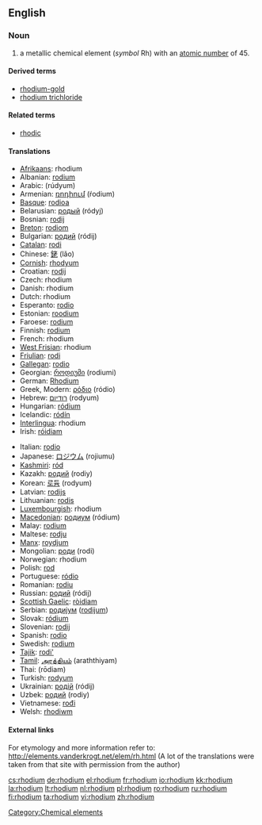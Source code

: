 {{see|Rhodium}}
==English==
{{elements|Rh|ruthenium|Ru|palladium|Pd}}

===Noun===
{{en-noun|-}}
{{wikipedia}}

# a metallic chemical element (''symbol'' Rh) with an [[atomic number]] of 45.

====Derived terms====
* [[rhodium-gold]]
* [[rhodium trichloride]]

====Related terms====
* [[rhodic]]

====Translations====
{{top}}
* [[Afrikaans]]: rhodium
* Albanian: [[rodium]]
* Arabic: {{Arab|[[روديوم]]}} (rúdyum) {{m}}
* Armenian: [[ռոդիում]] (ŕodium)
* [[Basque]]: [[rodioa]]
* Belarusian: [[родый]] (ródyj) {{m}}
* Bosnian: [[rodij]]
* [[Breton]]: [[rodiom]]
* Bulgarian: [[родий]] (ródij) {{m}}
* [[Catalan]]: [[rodi]]
* Chinese: [[銠]] (lǎo)
* [[Cornish]]: [[rhodyum]]
* Croatian: [[rodij]]
* Czech: rhodium
* Danish: rhodium
* Dutch: rhodium {{n}}
* Esperanto: [[rodio]]
* Estonian: [[roodium]]
* Faroese: [[rodium]]
* Finnish: [[rodium]]
* French: rhodium {{m}}
* [[West Frisian]]: rhodium
* [[Friulian]]: [[rodi]]
* [[Gallegan]]: [[rodio]]
* Georgian: [[როდიუმი]] (rodiumi)
* German: [[Rhodium]] {{n}}
* Greek, Modern: [[ρόδιο]] (ródio) {{n}}
* Hebrew: [[רודיום]] (rodyum)
* Hungarian: [[ródium]]
* Icelandic: [[ródín]]
* [[Interlingua]]: rhodium
* Irish: [[róidiam]]
{{mid}}
* Italian: [[rodio]] {{m}}
* Japanese: [[ロジウム]] (rojiumu)
* [[Kashmiri]]: [[ród]]
* Kazakh: [[родий]] (rodiy)
* Korean: [[로듐]] (rodyum)
* Latvian: [[rodijs]]
* Lithuanian: [[rodis]]
* [[Luxembourgish]]: rhodium
* [[Macedonian]]: [[родиум]] (ródium) {{m}}
* Malay: [[rodium]]
* Maltese: [[rodju]]
* [[Manx]]: [[roydjum]]
* Mongolian: [[роди]] (rodi)
* Norwegian: rhodium
* Polish: [[rod#Polish|rod]] {{m}}
* Portuguese: [[ródio]] {{m}}
* Romanian: [[rodiu]] {{n}}
* Russian: [[родий]] (ródij) {{m}}
* [[Scottish Gaelic]]: [[ròidiam]]
* Serbian: [[родиjум]] ([[rodijum]]) {{m}}
* Slovak: [[ródium]]
* Slovenian: [[rodij]]
* Spanish: [[rodio]] {{m}}
* Swedish: [[rodium]]
* [[Tajik]]: [[rodi']]
* [[Tamil]]: [[அரத்தியம்]] (araththiyam)
* Thai: {{Thai|[[โรเดียม]]}} (rōdiam)
* Turkish: [[rodyum]]
* Ukrainian: [[родiй]] (ródij) {{m}}
* Uzbek: [[родий]] (rodiy)
* Vietnamese: [[rođi]]
* Welsh: [[rhodiwm]]
{{bottom}}

====External links====
For etymology and more information refer to:
http://elements.vanderkrogt.net/elem/rh.html
(A lot of the translations were taken from that site with permission from the author)

[[Category:Chemical elements]]

[[cs:rhodium]]
[[de:rhodium]]
[[el:rhodium]]
[[fr:rhodium]]
[[io:rhodium]]
[[kk:rhodium]]
[[la:rhodium]]
[[lt:rhodium]]
[[nl:rhodium]]
[[pl:rhodium]]
[[ro:rhodium]]
[[ru:rhodium]]
[[fi:rhodium]]
[[ta:rhodium]]
[[vi:rhodium]]
[[zh:rhodium]]